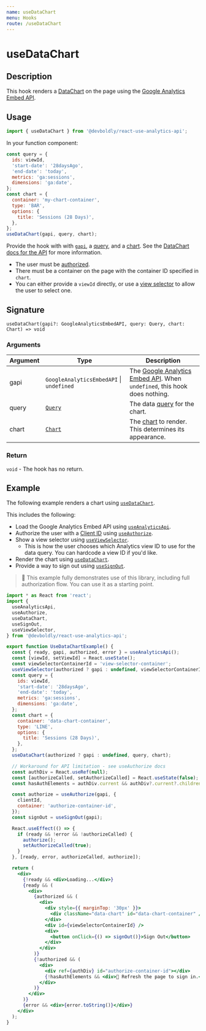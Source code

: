 ```yaml
---
name: useDataChart
menu: Hooks
route: /useDataChart
---
```



<h1>useDataChart</h1>

## Description

This hook renders a [DataChart](https://developers.google.com/analytics/devguides/reporting/embed/v1/component-reference#datachart) on the page using the [Google Analytics Embed API](/useAnalyticsApi).

## Usage

```jsx
import { useDataChart } from '@devboldly/react-use-analytics-api';
```

In your function component:

```jsx
const query = {
  ids: viewId,
  'start-date': '28daysAgo',
  'end-date': 'today',
  metrics: 'ga:sessions',
  dimensions: 'ga:date',
};
const chart = {
  container: 'my-chart-container',
  type: 'BAR',
  options: {
    title: 'Sessions (28 Days)',
  },
};
useDataChart(gapi, query, chart);
```

Provide the hook with with [`gapi`](/useAnalyticsApi), a [query](https://developers.google.com/analytics/devguides/reporting/core/v3/reference#q_summary), and a [chart](https://developers.google.com/analytics/devguides/reporting/embed/v1/component-reference#datachart). See the [DataChart docs for the API](https://developers.google.com/analytics/devguides/reporting/embed/v1/component-reference#datachart) for more information.

- The user must be [authorized](/useAuthorize).
- There must be a container on the page with the container ID specified in `chart`.
- You can either provide a `viewId` directly, or use a [view selector](/useViewSelector) to allow the user to select one.

## Signature

`useDataChart(gapi?: GoogleAnalyticsEmbedAPI, query: Query, chart: Chart) => void`

### Arguments

| Argument | Type | Description |
|----------|------|-------------|
| gapi | `GoogleAnalyticsEmbedAPI` &#124; `undefined` | The [Google Analytics Embed API](/useAnalyticsApi). When `undefined`, this hook does nothing. |
| query | [`Query`](https://developers.google.com/analytics/devguides/reporting/core/v3/reference#q_summary) | The data [query](https://developers.google.com/analytics/devguides/reporting/core/v3/reference#q_summary) for the chart. |
| chart | [`Chart`](https://developers.google.com/analytics/devguides/reporting/embed/v1/component-reference#datachart) | The [chart](https://developers.google.com/analytics/devguides/reporting/embed/v1/component-reference#datachart) to render. This determines its appearance. |

### Return

`void` - The hook has no return.

## Example

The following example renders a chart using [`useDataChart`](/useDataChart). 

This includes the following:
- Load the Google Analytics Embed API using [`useAnalyticsApi`](/useAnalyticsApi).
- Authorize the user with a [Client ID](https://devboldly.github.io/react-analytics-charts/google-oauth-client-id) using [`useAuthorize`](/useAuthorize).
- Show a view selector using [`useViewSelector`](/useViewSelector).
  - This is how the user chooses which Analytics view ID to use for the data query. You can hardcode a view ID if you'd like.
- Render the chart using [`useDataChart`](/useDataChart).
- Provide a way to sign out using [`useSignOut`](/useSignOut).

> 🏁 This example fully demonstrates use of this library, including full authorization flow. You can use it as a starting point.

<div style={{ border: 'solid 2px #67788a', padding: '20px' }}>
  <UseDataChartExample />
</div>

```jsx
import * as React from 'react';
import {
  useAnalyticsApi,
  useAuthorize,
  useDataChart,
  useSignOut,
  useViewSelector,
} from '@devboldly/react-use-analytics-api';

export function UseDataChartExample() {
  const { ready, gapi, authorized, error } = useAnalyticsApi();
  const [viewId, setViewId] = React.useState();
  const viewSelectorContainerId = 'view-selector-container';
  useViewSelector(authorized ? gapi : undefined, viewSelectorContainerId, viewId => setViewId(viewId));
  const query = {
    ids: viewId,
    'start-date': '28daysAgo',
    'end-date': 'today',
    metrics: 'ga:sessions',
    dimensions: 'ga:date',
  };
  const chart = {
    container: 'data-chart-container',
    type: 'LINE',
    options: {
      title: 'Sessions (28 Days)',
    },
  };
  useDataChart(authorized ? gapi : undefined, query, chart);

  // Workaround for API limitation - see useAuthorize docs
  const authDiv = React.useRef(null);
  const [authorizeCalled, setAuthorizeCalled] = React.useState(false);
  const hasAuthElements = authDiv.current && authDiv?.current?.children?.length > 0;

  const authorize = useAuthorize(gapi, {
    clientId,
    container: 'authorize-container-id',
  });
  const signOut = useSignOut(gapi);

  React.useEffect(() => {
    if (ready && !error && !authorizeCalled) {
      authorize();
      setAuthorizeCalled(true);
    }
  }, [ready, error, authorizeCalled, authorize]);

  return (
    <div>
      {!ready && <div>Loading...</div>}
      {ready && (
        <div>
          {authorized && (
            <div>
              <div style={{ marginTop: '30px' }}>
                <div className="data-chart" id="data-chart-container" />
              </div>
              <div id={viewSelectorContainerId} />
              <div>
                <button onClick={() => signOut()}>Sign Out</button>
              </div>
            </div>
          )}
          {!authorized && (
            <div>
              <div ref={authDiv} id="authorize-container-id"></div>
              {!hasAuthElements && <div>🔄 Refresh the page to sign in.</div>}
            </div>
          )}
        </div>
      )}
      {error && <div>{error.toString()}</div>}
    </div>
  );
}
```